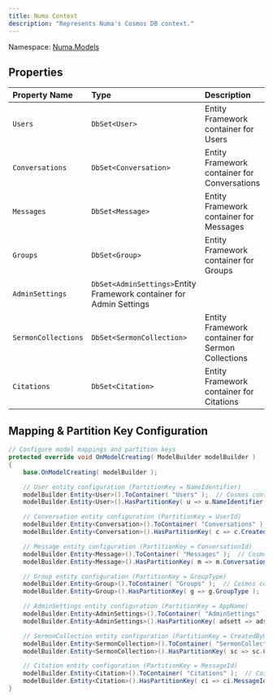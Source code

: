 ```yaml
---
title: Numa Context
description: "Represents Numa's Cosmos DB context."
---
```


Namespace: [Numa.Models](numamodels)<br />

## Properties
| Property Name | Type | Description |
|:--------------|:------|:-------------|
|`Users`|`DbSet<User>`|Entity Framework container for Users|
|`Conversations`|`DbSet<Conversation>`|Entity Framework container for Conversations|
|`Messages`|`DbSet<Message>`|Entity Framework container for Messages|
|`Groups`|`DbSet<Group>`|Entity Framework container for Groups|
|`AdminSettings`|`DbSet<AdminSettings>`Entity Framework container for Admin Settings|
|`SermonCollections`|`DbSet<SermonCollection>`|Entity Framework container for Sermon Collections|
|`Citations`|`DbSet<Citation>`|Entity Framework container for Citations|

## Mapping & Partition Key Configuration
```csharp
// Configure model mappings and partition keys
protected override void OnModelCreating( ModelBuilder modelBuilder )
{
    base.OnModelCreating( modelBuilder );

    // User entity configuration (PartitionKey = NameIdentifier)
    modelBuilder.Entity<User>().ToContainer( "Users" );  // Cosmos container name for Users
    modelBuilder.Entity<User>().HasPartitionKey( u => u.NameIdentifier );  // Partition key for Users (using NameIdentifier)

    // Conversation entity configuration (PartitionKey = UserId)
    modelBuilder.Entity<Conversation>().ToContainer( "Conversations" );  // Cosmos container name for Conversations
    modelBuilder.Entity<Conversation>().HasPartitionKey( c => c.CreatedByUserId );  // Partition key for Conversations (using UserId)

    // Message entity configuration (PartitionKey = ConversationId)
    modelBuilder.Entity<Message>().ToContainer( "Messages" );  // Cosmos container name for Messages
    modelBuilder.Entity<Message>().HasPartitionKey( m => m.ConversationId );  // Partition key for Messages (using ConversationId)

    // Group entity configuration (PartitionKey = GroupType)
    modelBuilder.Entity<Group>().ToContainer( "Groups" );  // Cosmos container name for Groups
    modelBuilder.Entity<Group>().HasPartitionKey( g => g.GroupType );  // Partition key for Groups (using GroupType)

    // AdminSettings entity configuration (PartitionKey = AppName)
    modelBuilder.Entity<AdminSettings>().ToContainer( "AdminSettings" );  // Cosmos container name for AdminSettings
    modelBuilder.Entity<AdminSettings>().HasPartitionKey( adsett => adsett.AppName );  // Partition key for AdminSettings (using AppName)

    // SermonCollection entity configuration (PartitionKey = CreatedByUserId)
    modelBuilder.Entity<SermonCollection>().ToContainer( "SermonCollections" );  // Cosmos container name for SermonCollections
    modelBuilder.Entity<SermonCollection>().HasPartitionKey( sc => sc.CreatedByUserId );  // Partition key for SermonCollections (using CreatedByUserId)

    // Citation entity configuration (PartitionKey = MessageId)
    modelBuilder.Entity<Citation>().ToContainer( "Citations" );  // Cosmos container name for Citations
    modelBuilder.Entity<Citation>().HasPartitionKey( ci => ci.MessageId );  // Partition key for SermonCollections (using MessageId)
}
```